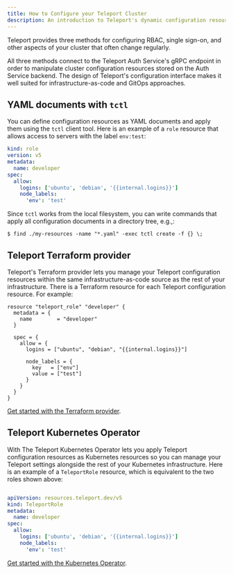 ```yaml
---
title: How to Configure your Teleport Cluster
description: An introduction to Teleport's dynamic configuration resources, which make it possible to apply settings to remote clusters using infrastructure as code.
---
```


Teleport provides three methods for configuring RBAC, single sign-on, and other
aspects of your cluster that often change regularly. 

All three methods connect to the Teleport Auth Service's gRPC endpoint in order
to manipulate cluster configuration resources stored on the Auth Service
backend. The design of Teleport's configuration interface makes it well suited
for infrastructure-as-code and GitOps approaches.

## YAML documents with `tctl`

You can define configuration resources as YAML documents and apply them using
the `tctl` client tool. Here is an example of a `role` resource that allows
access to servers with the label `env:test`:

```yaml
kind: role
version: v5
metadata:
  name: developer
spec:
  allow:
    logins: ['ubuntu', 'debian', '{{internal.logins}}']
    node_labels:
      'env': 'test'
```

Since `tctl` works from the local filesystem, you can write commands that apply
all configuration documents in a directory tree, e.g.,:

```code
$ find ./my-resources -name "*.yaml" -exec tctl create -f {} \;
```

## Teleport Terraform provider

Teleport's Terraform provider lets you manage your Teleport configuration
resources within the same infrastructure-as-code source as the rest of your
infrastructure. There is a Terraform resource for each Teleport configuration
resource. For example:

```text
resource "teleport_role" "developer" {
  metadata = {
    name        = "developer"
  }

  spec = {
    allow = {
      logins = ["ubuntu", "debian", "{{internal.logins}}"]

      node_labels = {
        key   = ["env"]
        value = ["test"]
      }
    }
  }
}
```

[Get started with the Terraform provider](./configuration/terraform-provider.mdx).

## Teleport Kubernetes Operator

With The Teleport Kubernetes Operator lets you apply Teleport configuration
resources as Kubernetes resources so you can manage your Teleport settings
alongside the rest of your Kubernetes infrastructure. Here is an example of a
`TeleportRole` resource, which is equivalent to the two roles shown above:

```yaml

apiVersion: resources.teleport.dev/v5
kind: TeleportRole
metadata:
  name: developer
spec:
  allow:
    logins: ['ubuntu', 'debian', '{{internal.logins}}']
    node_labels:
      'env': 'test'
```

[Get started with the Kubernetes
Operator](./configuration/kubernetes-operator.mdx). 
